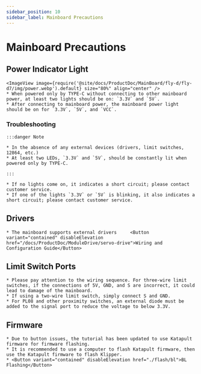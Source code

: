 ```yaml
---
sidebar_position: 10
sidebar_label: Mainboard Precautions
---
```


# Mainboard Precautions

## Power Indicator Light
    <ImageView image={require('@site/docs/ProductDoc/MainBoard/fly-d/fly-d7/img/power.webp').default} size="80%" align="center" />
    * When powered only by TYPE-C without connecting to other mainboard power, at least two lights should be on: `3.3V` and `5V`.
    * After connecting to mainboard power, the mainboard power light should be on for `3.3V`, `5V`, and `VCC`.

### Troubleshooting


    :::danger Note

    * In the absence of any external devices (drivers, limit switches, 12864, etc.)
    * At least two LEDs, `3.3V` and `5V`, should be constantly lit when powered only by TYPE-C.

    :::

    * If no lights come on, it indicates a short circuit; please contact customer service.
    * If one of the lights `3.3V` or `5V` is blinking, it also indicates a short circuit; please contact customer service.

## Drivers

    * The mainboard supports external drivers     <Button variant="contained" disableElevation href="/docs/ProductDoc/ModuleDrive/servo-drive">Wiring and Configuration Guide</Button>

## Limit Switch Ports

    * Please pay attention to the wiring sequence. For three-wire limit switches, if the connections of 5V, GND, and S are incorrect, it could lead to damage of the mainboard.
    * If using a two-wire limit switch, simply connect S and GND.
    * For PL08 and other proximity switches, an external diode must be added to the signal port to reduce the voltage to below 3.3V.

## Firmware

    * Due to button issues, the tutorial has been updated to use Katapult firmware for firmware flashing.
    * It is recommended to use a computer to flash Katapult firmware, then use the Katapult firmware to flash Klipper.
    * <Button variant="contained" disableElevation href="./flash/bl">BL Flashing</Button>